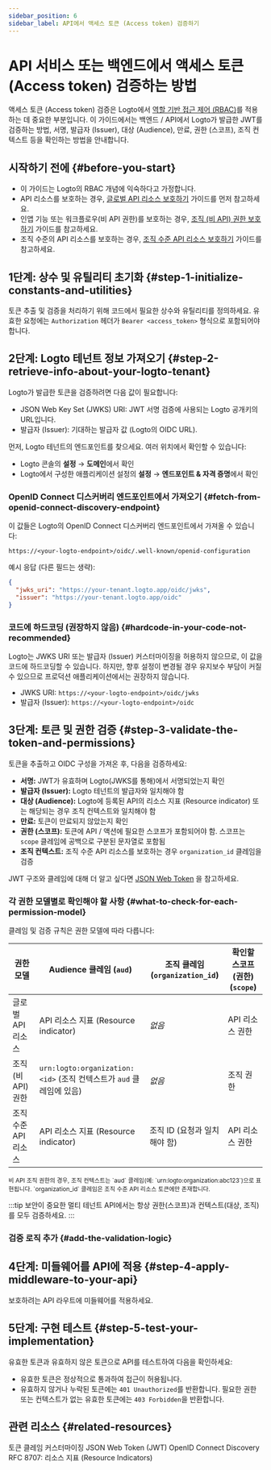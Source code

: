 ```yaml
---
sidebar_position: 6
sidebar_label: API에서 액세스 토큰 (Access token) 검증하기
---
```




# API 서비스 또는 백엔드에서 액세스 토큰 (Access token) 검증하는 방법

액세스 토큰 (Access token) 검증은 Logto에서 [역할 기반 접근 제어 (RBAC)](/authorization/role-based-access-control)를 적용하는 데 중요한 부분입니다. 이 가이드에서는 백엔드 / API에서 Logto가 발급한 JWT를 검증하는 방법, 서명, 발급자 (Issuer), 대상 (Audience), 만료, 권한 (스코프), 조직 컨텍스트 등을 확인하는 방법을 안내합니다.

## 시작하기 전에 \{#before-you-start}

- 이 가이드는 Logto의 RBAC 개념에 익숙하다고 가정합니다.
- API 리소스를 보호하는 경우, [글로벌 API 리소스 보호하기](/authorization/global-api-resources) 가이드를 먼저 참고하세요.
- 인앱 기능 또는 워크플로우(비 API 권한)를 보호하는 경우, [조직 (비 API) 권한 보호하기](/authorization/organization-permissions) 가이드를 참고하세요.
- 조직 수준의 API 리소스를 보호하는 경우, [조직 수준 API 리소스 보호하기](/authorization/organization-level-api-resources) 가이드를 참고하세요.

## 1단계: 상수 및 유틸리티 초기화 \{#step-1-initialize-constants-and-utilities}

토큰 추출 및 검증을 처리하기 위해 코드에서 필요한 상수와 유틸리티를 정의하세요. 유효한 요청에는 `Authorization` 헤더가 `Bearer <access_token>` 형식으로 포함되어야 합니다.

<Tabs groupId="api-language">
  <TabItem value="node" label="Node.js">
    <NodeInit />
  </TabItem>
  <TabItem value="python" label="Python">
    <PythonInit />
  </TabItem>
  <TabItem value="go" label="Go">
    <GoInit />
  </TabItem>
  <TabItem value="java" label="Java">
    <JavaInit />
  </TabItem>
  <TabItem value="dotnet" label=".NET">
    <DotNetInit />
  </TabItem>
  <TabItem value="php" label="PHP">
    <PhpInit />
  </TabItem>
  <TabItem value="ruby" label="Ruby">
    <RubyInit />
  </TabItem>
  <TabItem value="rust" label="Rust">
    <RustInit />
  </TabItem>
</Tabs>

## 2단계: Logto 테넌트 정보 가져오기 \{#step-2-retrieve-info-about-your-logto-tenant}

Logto가 발급한 토큰을 검증하려면 다음 값이 필요합니다:

- JSON Web Key Set (JWKS) URI: JWT 서명 검증에 사용되는 Logto 공개키의 URL입니다.
- 발급자 (Issuer): 기대하는 발급자 값 (Logto의 OIDC URL).

먼저, Logto 테넌트의 엔드포인트를 찾으세요. 여러 위치에서 확인할 수 있습니다:

- Logto 콘솔의 **설정** → **도메인**에서 확인
- Logto에서 구성한 애플리케이션 설정의 **설정** → **엔드포인트 & 자격 증명**에서 확인

### OpenID Connect 디스커버리 엔드포인트에서 가져오기 \{#fetch-from-openid-connect-discovery-endpoint}

이 값들은 Logto의 OpenID Connect 디스커버리 엔드포인트에서 가져올 수 있습니다:

```
https://<your-logto-endpoint>/oidc/.well-known/openid-configuration
```

예시 응답 (다른 필드는 생략):

```json
{
  "jwks_uri": "https://your-tenant.logto.app/oidc/jwks",
  "issuer": "https://your-tenant.logto.app/oidc"
}
```

### 코드에 하드코딩 (권장하지 않음) \{#hardcode-in-your-code-not-recommended}

Logto는 JWKS URI 또는 발급자 (Issuer) 커스터마이징을 허용하지 않으므로, 이 값을 코드에 하드코딩할 수 있습니다. 하지만, 향후 설정이 변경될 경우 유지보수 부담이 커질 수 있으므로 프로덕션 애플리케이션에서는 권장하지 않습니다.

- JWKS URI: `https://<your-logto-endpoint>/oidc/jwks`
- 발급자 (Issuer): `https://<your-logto-endpoint>/oidc`

## 3단계: 토큰 및 권한 검증 \{#step-3-validate-the-token-and-permissions}

토큰을 추출하고 OIDC 구성을 가져온 후, 다음을 검증하세요:

- **서명:** JWT가 유효하며 Logto(JWKS를 통해)에서 서명되었는지 확인
- **발급자 (Issuer):** Logto 테넌트의 발급자와 일치해야 함
- **대상 (Audience):** Logto에 등록된 API의 리소스 지표 (Resource indicator) 또는 해당되는 경우 조직 컨텍스트와 일치해야 함
- **만료:** 토큰이 만료되지 않았는지 확인
- **권한 (스코프):** 토큰에 API / 액션에 필요한 스코프가 포함되어야 함. 스코프는 `scope` 클레임에 공백으로 구분된 문자열로 포함됨
- **조직 컨텍스트:** 조직 수준 API 리소스를 보호하는 경우 `organization_id` 클레임을 검증

JWT 구조와 클레임에 대해 더 알고 싶다면 [JSON Web Token](https://auth.wiki/jwt) 을 참고하세요.

### 각 권한 모델별로 확인해야 할 사항 \{#what-to-check-for-each-permission-model}

클레임 및 검증 규칙은 권한 모델에 따라 다릅니다:

| 권한 모델            | Audience 클레임 (`aud`)                                             | 조직 클레임 (`organization_id`) | 확인할 스코프 (권한) (`scope`) |
| -------------------- | ------------------------------------------------------------------- | ------------------------------- | ------------------------------ |
| 글로벌 API 리소스    | API 리소스 지표 (Resource indicator)                                | _없음_                          | API 리소스 권한                |
| 조직 (비 API) 권한   | `urn:logto:organization:<id>` (조직 컨텍스트가 `aud` 클레임에 있음) | _없음_                          | 조직 권한                      |
| 조직 수준 API 리소스 | API 리소스 지표 (Resource indicator)                                | 조직 ID (요청과 일치해야 함)    | API 리소스 권한                |

<small>
  비 API 조직 권한의 경우, 조직 컨텍스트는 `aud` 클레임(예: `urn:logto:organization:abc123`)으로
  표현됩니다. `organization_id` 클레임은 조직 수준 API 리소스 토큰에만 존재합니다.
</small>

:::tip
보안이 중요한 멀티 테넌트 API에서는 항상 권한(스코프)과 컨텍스트(대상, 조직)를 모두 검증하세요.
:::

### 검증 로직 추가 \{#add-the-validation-logic}

<Tabs groupId="api-language">
  <TabItem value="node" label="Node.js">
    <NodeAddValidationLogic />
  </TabItem>
  <TabItem value="python" label="Python">
    <PythonAddValidationLogic />
  </TabItem>
  <TabItem value="go" label="Go">
    <GoAddValidationLogic />
  </TabItem>
  <TabItem value="java" label="Java">
    <JavaAddValidationLogic />
  </TabItem>
  <TabItem value="dotnet" label=".NET">
    <DotNetAddValidationLogic />
  </TabItem>
  <TabItem value="php" label="PHP">
    <PhpAddValidationLogic />
  </TabItem>
  <TabItem value="ruby" label="Ruby">
    <RubyAddValidationLogic />
  </TabItem>
  <TabItem value="rust" label="Rust">
    <RustAddValidationLogic />
  </TabItem>
</Tabs>

## 4단계: 미들웨어를 API에 적용 \{#step-4-apply-middleware-to-your-api}

보호하려는 API 라우트에 미들웨어를 적용하세요.

<Tabs groupId="api-language">
  <TabItem value="node" label="Node.js">
    <NodeApplyMiddleware />
  </TabItem>
  <TabItem value="python" label="Python">
    <PythonApplyMiddleware />
  </TabItem>
  <TabItem value="go" label="Go">
    <GoApplyMiddleware />
  </TabItem>
  <TabItem value="java" label="Java">
    <JavaApplyMiddleware />
  </TabItem>
  <TabItem value="dotnet" label=".NET">
    <DotNetApplyMiddleware />
  </TabItem>
  <TabItem value="php" label="PHP">
    <PhpApplyMiddleware />
  </TabItem>
  <TabItem value="ruby" label="Ruby">
    <RubyApplyMiddleware />
  </TabItem>
  <TabItem value="rust" label="Rust">
    <RustApplyMiddleware />
  </TabItem>
</Tabs>

## 5단계: 구현 테스트 \{#step-5-test-your-implementation}

유효한 토큰과 유효하지 않은 토큰으로 API를 테스트하여 다음을 확인하세요:

- 유효한 토큰은 정상적으로 통과하여 접근이 허용됩니다.
- 유효하지 않거나 누락된 토큰에는 `401 Unauthorized`를 반환합니다. 필요한 권한 또는 컨텍스트가 없는 유효한 토큰에는 `403 Forbidden`을 반환합니다.

## 관련 리소스 \{#related-resources}

<Url href="/developers/custom-token-claims">토큰 클레임 커스터마이징</Url>
<Url href="https://auth.wiki/ko/jwt">JSON Web Token (JWT)</Url>
<Url href="https://openid.net/specs/openid-connect-discovery-1_0.html">
  OpenID Connect Discovery
</Url>
<Url href="https://www.rfc-editor.org/rfc/rfc8707.html">
  RFC 8707: 리소스 지표 (Resource Indicators)
</Url>
